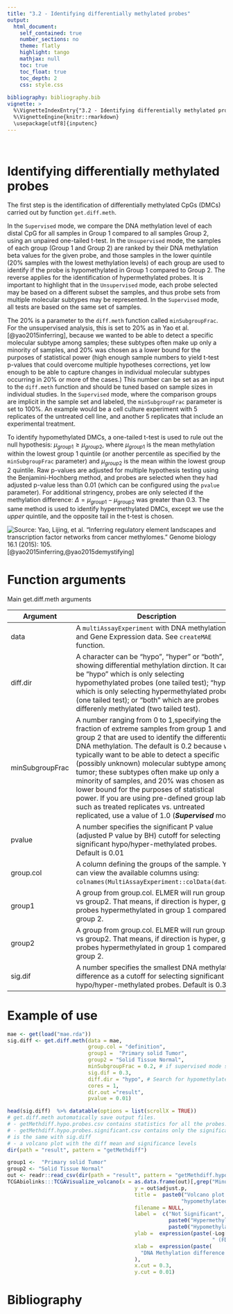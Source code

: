 ```yaml
---
title: "3.2 - Identifying differentially methylated probes"
output: 
  html_document:
    self_contained: true
    number_sections: no
    theme: flatly
    highlight: tango
    mathjax: null
    toc: true
    toc_float: true
    toc_depth: 2
    css: style.css
  
bibliography: bibliography.bib    
vignette: >
  %\VignetteIndexEntry{"3.2 - Identifying differentially methylated probes"}
  %\VignetteEngine{knitr::rmarkdown}
  \usepackage[utf8]{inputenc}
---
```


<br>

# Identifying differentially methylated probes

The first step is the identification of differentially methylated CpGs (DMCs) carried out by function `get.diff.meth`. 

In the `Supervised` mode, we compare the DNA methylation level of each distal CpG for all samples in Group 1 compared to all samples Group 2, using an unpaired one-tailed t-test. In the `Unsupervised` mode, the samples of each group (Group 1 and Group 2) are ranked by their DNA methylation beta values for the given probe, and those samples in the lower quintile (20\% samples with the lowest methylation levels) of each group are used to identify if the probe is hypomethylated in Group 1 compared to Group 2. The reverse applies for the identification of hypermethylated probes. It is important to highlight that in the `Unsupervised` mode, each probe selected may be based on a different subset the samples, and thus probe sets from multiple molecular subtypes may be represented. In the `Supervised` mode, all tests are based on the same set of samples.

The 20\% is a parameter to the `diff.meth` function called `minSubgroupFrac`. For the unsupervised analysis, this is set to 20\% as in Yao et al. [@yao2015inferring], because we wanted to be able to detect a specific molecular subtype among samples; these subtypes often make up only a minority of samples, and 20\% was chosen as a lower bound for the purposes of statistical power (high enough sample numbers to yield t-test p-values that could overcome multiple hypotheses corrections, yet low enough to be able to capture changes in individual molecular subtypes occurring in 20\% or more of the cases.) This number can be set as an input to the `diff.meth` function and should be tuned based on sample sizes in individual studies. 
In the `Supervised` mode, where the comparison groups are implicit in the sample set and labeled, the `minSubgroupFrac` parameter is set to 100\%.  An example would be a cell culture experiment with 5 replicates of the untreated cell line, and another 5 replicates that include an experimental treatment.


To identify hypomethylated DMCs, a one-tailed t-test is used to rule out the null hypothesis: $\mu_{group1} \geq \mu_{group2}$, where $\mu_{group1}$ is the mean methylation within the lowest group 1 quintile (or another percentile as specified by the `minSubgroupFrac` parameter) and $\mu_{group2}$ is the mean within the lowest group 2 quintile. Raw p-values are adjusted for multiple hypothesis testing using the Benjamini-Hochberg method, and probes are selected when they had adjusted p-value less than $0.01$ (which can be configured using the `pvalue` parameter). For additional stringency, probes are only selected if the methylation difference: $\Delta = \mu_{group1} - \mu_{group2}$ was greater than $0.3$. The same method is used to identify hypermethylated DMCs, except we use the *upper* quintile, and the opposite tail in the t-test is chosen.


![Source: Yao, Lijing, et al. "Inferring regulatory element landscapes and transcription factor networks from cancer methylomes." Genome biology 16.1 (2015): 105.](figures/paper_diff_meth.jpg) [@yao2015inferring,@yao2015demystifying]


# Function arguments

<div class="panel panel-info">
<div class="panel-heading">Main get.diff.meth arguments </div>
<div class="panel-body">
| Argument | Description |
|------------|--------------------------------------------------------------------------------------------------------------------------------------------------------------------------------------------------------------------------------------------------------------------------------------------------------------|
| data | A `multiAssayExperiment` with DNA methylation and Gene Expression data. See `createMAE` function. |
| diff.dir |  A character can be "hypo", "hyper" or "both", showing differential methylation dirction.  It can be "hypo" which is only selecting hypomethylated probes (one tailed test);  "hyper" which is only selecting hypermethylated probes (one tailed test);  or "both" which are probes differenly methylated (two tailed test). |
| minSubgroupFrac |  A number ranging from 0 to 1,specifying the fraction of extreme samples from group 1 and group 2  that are used to identify the differential DNA methylation.  The default is 0.2 because we typically want to be able to detect a specific (possibly unknown) molecular subtype among tumor; these subtypes often make up only a minority of samples, and 20\% was chosen as a lower bound for the purposes of statistical power. If you are using pre-defined group labels, such as treated replicates vs. untreated replicated, use a value of 1.0 (***Supervised*** mode) |
| pvalue | A number specifies the significant P value (adjusted P value by BH) cutoff for selecting significant hypo/hyper-methylated probes. Default is 0.01 |
| group.col | A column defining the groups of the sample. You can view the available columns using: `colnames(MultiAssayExperiment::colData(data))`. |
| group1 | A group from group.col. ELMER will run group1 vs group2. That means, if direction is hyper, get probes hypermethylated in group 1 compared to group 2. |
| group2 | A group from group.col. ELMER will run group1 vs group2. That means, if direction is hyper, get probes hypermethylated in group 1 compared to group 2. |
| sig.dif | A number specifies the smallest DNA methylation difference as a cutoff for selecting significant hypo/hyper-methylated probes. Default is 0.3. |
</div>
</div>

# Example of use
```r
mae <- get(load("mae.rda"))
sig.diff <- get.diff.meth(data = mae, 
                          group.col = "definition",
                          group1 =  "Primary solid Tumor",
                          group2 = "Solid Tissue Normal",
                          minSubgroupFrac = 0.2, # if supervised mode set to 1
                          sig.dif = 0.3,
                          diff.dir = "hypo", # Search for hypomethylated probes in group 1
                          cores = 1, 
                          dir.out ="result", 
                          pvalue = 0.01)
```

```r
head(sig.diff)  %>% datatable(options = list(scrollX = TRUE))
# get.diff.meth automatically save output files. 
# - getMethdiff.hypo.probes.csv contains statistics for all the probes.
# - getMethdiff.hypo.probes.significant.csv contains only the significant probes which
# is the same with sig.diff
# - a volcano plot with the diff mean and significance levels
dir(path = "result", pattern = "getMethdiff")  
```


```r
group1 <-  "Primary solid Tumor"
group2 <- "Solid Tissue Normal"
out <- readr::read_csv(dir(path = "result", pattern = "getMethdiff.hypo.probes.csv",full.names = TRUE))
TCGAbiolinks:::TCGAVisualize_volcano(x = as.data.frame(out)[,grep("Minus",colnames(out),value = T)],
                                         y = out$adjust.p, 
                                         title =  paste0("Volcano plot - Probes ",
                                                        "hypomethylated in ", group1, " vs ", group2,"\n"),
                                         filename = NULL,
                                         label =  c("Not Significant",
                                                    paste0("Hypermethylated in ",group1),
                                                    paste0("Hypomethylated in ",group1)),
                                         ylab =  expression(paste(-Log[10],
                                                                  " (FDR corrected P-values) [one tailed test]")),
                                         xlab =  expression(paste(
                                           "DNA Methylation difference (",beta,"-values)")
                                         ),
                                         x.cut = 0.3, 
                                         y.cut = 0.01)
```


# Bibliography
